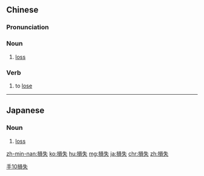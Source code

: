 {{also|损失}}
==Chinese==
{{zh-forms|s=损失}}

===Pronunciation===
{{zh-pron
|m=sǔnshī
|c=syun2 sat1
|h=pfs=sún-sṳt
|mn=sún-sit/zz:súiⁿ-sit
|cat=n,v
}}

===Noun===
{{zh-noun}}

# [[loss]]

===Verb===
{{zh-verb}}

# to [[lose]]

[[Category:Elementary Mandarin|手10損失]]

----

==Japanese==
{{ja-kanjitab|そん|しつ|yomi=o}}

===Noun===
{{ja-noun|そんしつ}}

# [[loss]]

[[zh-min-nan:損失]]
[[ko:損失]]
[[hu:損失]]
[[mg:損失]]
[[ja:損失]]
[[chr:損失]]
[[zh:損失]]